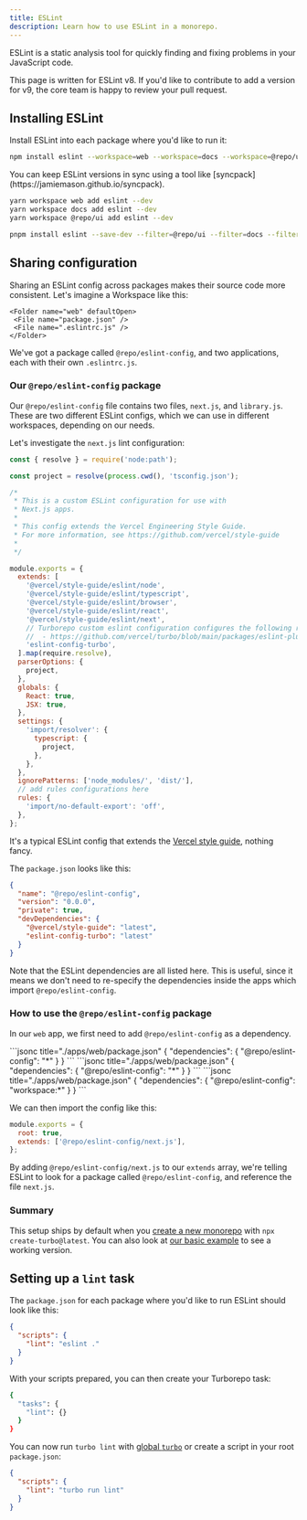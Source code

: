 ```yaml
---
title: ESLint
description: Learn how to use ESLint in a monorepo.
---
```



ESLint is a static analysis tool for quickly finding and fixing problems in your JavaScript code.

<CreateTurboCallout />

<Callout type="info">
  This page is written for ESLint v8. If you'd like to contribute to add a
  version for v9, the core team is happy to review your pull request.
</Callout>

## Installing ESLint

Install ESLint into each package where you'd like to run it:

<PackageManagerTabs>
<Tab>

```bash title="Terminal"
npm install eslint --workspace=web --workspace=docs --workspace=@repo/ui --save-dev
```

<Callout type="good-to-know">
  You can keep ESLint versions in sync using a tool like
  [syncpack](https://jamiemason.github.io/syncpack).
</Callout>

</Tab>

<Tab>

```bash title="Terminal"
yarn workspace web add eslint --dev
yarn workspace docs add eslint --dev
yarn workspace @repo/ui add eslint --dev
```

</Tab>

<Tab>

```bash title="Terminal"
pnpm install eslint --save-dev --filter=@repo/ui --filter=docs --filter=web
```

</Tab>
</PackageManagerTabs>

## Sharing configuration

Sharing an ESLint config across packages makes their source code more consistent. Let's imagine a Workspace like this:

<Files>
  <Folder name="apps" defaultOpen>
    <Folder name="docs" defaultOpen>
     <File name="package.json" />
     <File name=".eslintrc.js" />
    </Folder>

    <Folder name="web" defaultOpen>
     <File name="package.json" />
     <File name=".eslintrc.js" />
    </Folder>

  </Folder>

  <Folder name="packages">
    <Folder name="eslint-config">
     <File name="next.js" />
     <File name="library.js" />
     <File name="package.json" />
    </Folder>
  </Folder>
</Files>

We've got a package called `@repo/eslint-config`, and two applications, each with their own `.eslintrc.js`.

### Our `@repo/eslint-config` package

Our `@repo/eslint-config` file contains two files, `next.js`, and `library.js`. These are two different ESLint configs, which we can use in different workspaces, depending on our needs.

Let's investigate the `next.js` lint configuration:

```js title="./packages/eslint-config/next.js"
const { resolve } = require('node:path');

const project = resolve(process.cwd(), 'tsconfig.json');

/*
 * This is a custom ESLint configuration for use with
 * Next.js apps.
 *
 * This config extends the Vercel Engineering Style Guide.
 * For more information, see https://github.com/vercel/style-guide
 *
 */

module.exports = {
  extends: [
    '@vercel/style-guide/eslint/node',
    '@vercel/style-guide/eslint/typescript',
    '@vercel/style-guide/eslint/browser',
    '@vercel/style-guide/eslint/react',
    '@vercel/style-guide/eslint/next',
    // Turborepo custom eslint configuration configures the following rules:
    //  - https://github.com/vercel/turbo/blob/main/packages/eslint-plugin-turbo/docs/rules/no-undeclared-env-vars.md
    'eslint-config-turbo',
  ].map(require.resolve),
  parserOptions: {
    project,
  },
  globals: {
    React: true,
    JSX: true,
  },
  settings: {
    'import/resolver': {
      typescript: {
        project,
      },
    },
  },
  ignorePatterns: ['node_modules/', 'dist/'],
  // add rules configurations here
  rules: {
    'import/no-default-export': 'off',
  },
};
```

It's a typical ESLint config that extends the [Vercel style guide](https://github.com/vercel/style-guide), nothing fancy.

The `package.json` looks like this:

```json title="./packages/eslint-config/package.json"
{
  "name": "@repo/eslint-config",
  "version": "0.0.0",
  "private": true,
  "devDependencies": {
    "@vercel/style-guide": "latest",
    "eslint-config-turbo": "latest"
  }
}
```

Note that the ESLint dependencies are all listed here. This is useful, since it means we don't need to re-specify the dependencies inside the apps which import `@repo/eslint-config`.

### How to use the `@repo/eslint-config` package

In our `web` app, we first need to add `@repo/eslint-config` as a dependency.

<PackageManagerTabs>
  <Tab>
```jsonc title="./apps/web/package.json"
{
  "dependencies": {
    "@repo/eslint-config": "*"
  }
}
```
  </Tab>
  <Tab>
```jsonc title="./apps/web/package.json"
{
  "dependencies": {
    "@repo/eslint-config": "*"
  }
}
```
  </Tab>
  <Tab>
```jsonc title="./apps/web/package.json"
{
  "dependencies": {
    "@repo/eslint-config": "workspace:*"
  }
}
```
  </Tab>
</PackageManagerTabs>

We can then import the config like this:

```js title="./apps/web/.eslintrc.js"
module.exports = {
  root: true,
  extends: ['@repo/eslint-config/next.js'],
};
```

By adding `@repo/eslint-config/next.js` to our `extends` array, we're telling ESLint to look for a package called `@repo/eslint-config`, and reference the file `next.js`.

### Summary

This setup ships by default when you [create a new monorepo](/repo/docs/getting-started/create-new) with `npx create-turbo@latest`. You can also look at [our basic example](https://github.com/vercel/turbo/tree/main/examples/basic) to see a working version.

## Setting up a `lint` task

The `package.json` for each package where you'd like to run ESLint should look like this:

```json title="./packages/*/package.json"
{
  "scripts": {
    "lint": "eslint ."
  }
}
```

With your scripts prepared, you can then create your Turborepo task:

```bash title="./turbo.json"
{
  "tasks": {
    "lint": {}
  }
}
```

You can now run `turbo lint` with [global `turbo`](/repo/docs/getting-started/installation#global-installation) or create a script in your root `package.json`:

```json title="./package.json"
{
  "scripts": {
    "lint": "turbo run lint"
  }
}
```
